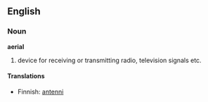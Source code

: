 ==English==

===Noun===
'''aerial'''
# device for receiving or transmitting radio, television signals etc.

====Translations====
*Finnish: [[antenni]]